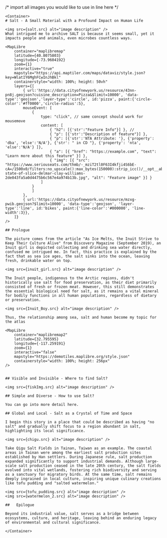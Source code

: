 
/* import all images you would like to use in line here */




<PageLayout title={SITE.title} description={SITE.description}>

    <Container>
    # Salt - A Small Material with a Profound Impact on Human Life
    
    <img src={salt.src} alt="image description" />
    What intrigued me to archive SALT is because it seems small, yet it impacts people and animals, even microbes countless ways.

    <MapLibre
        container="maplibremap"
        latitude={40.8075803}
        longitude={-73.9604192}
        zoom={1}
        interactive="true"
        mapstyle="https://api.maptiler.com/maps/dataviz/style.json?key=WlatIY6MghFCwInJhBkl"
        containerstyle="width: 100%; height: 50vh"
        layers={[
            { url:'https://data.cityofnewyork.us/resource/43nn-pn8j.geojson?cuisine_description=Pizza&$limit=10000', 'data-type':'geojson','layer-type':'circle', id:'pizza', paint:{'circle-color':'#ff0000','circle-radius':5},
            mouseEvent: [
                {
                    type: "click", // same concept should work for mousemove
                    content: [
                        { "h2": [{'str':"Feature Info"}] }, // 
                        { "p": [{'str':"Description of feature"}] },
                        { "p": [{'str':'NTA Attribute: '}, {'property': 'dba', 'else':'N/A'}, {'str': " in CD "}, {'property': 'nta', 'else':'N/A'} ]}, 
                        { "a": [{ "href": "https://example.com", "text": "Learn more about this feature" }] },
                        { "img": [{ "src": "https://www.seriouseats.com/thmb/-_mziT2tl0F63I4kfji4S6bE-cA=/1500x0/filters:no_upscale():max_bytes(150000):strip_icc()/__opt__aboutcom__coeus__resources__content_migration__serious_eats__seriouseats.com__2018__10__20181015-state-of-slice-delmar-clay-williams-2de043fa5a0d4475b6c567e4a974b13b.jpg", "alt": "Feature image" }] }
                    ]
                }
                ]
            },
            { url:'https://data.cityofnewyork.us/resource/mzxg-pwib.geojson?$limit=10000', 'data-type':'geojson', 'layer-type':'line', id:'bikes', paint:{'line-color':'#000000', 'line-width':3}},
        ]}
    />

    ## Prologue 

    The picture comes from the article "As Ice Melts, the Inuit Strive to Keep Their Culture Alive" from Discovery Magazine (September 2019), an Inuit girl is depicted collecting and drinking sea water directly, confused me intrigued me. In fact, this practice is explained by the fact that as sea ice ages, the salt sinks into the ocean, leaving fresh, drinkable water on top. 

    <img src={inuit_girl.src} alt="image description" />

    The Inuit people, indigenous to the Arctic regions, didn't historically use salt for food preservation, as their diet primarily consisted of fresh or frozen meat. However, this still demonstrates the essential biological need for salt, as it remains a vital mineral for bodily functions in all human populations, regardless of dietary or preservation.

    <img src={Inuit_Boy.src} alt="image description" />

    Thus, the relationship among sea, salt and human become my topic for the atlas

    <MapLibre
        container="maplibremap2"
        latitude={32.795595}
        longitude={-117.259191}
        zoom={1}
        interactive="false"
        mapstyle="https://demotiles.maplibre.org/style.json"
        containerstyle="width: 100%; height: 256px"
    />


    ## Visible and Invisible - Where to find Salt? 

    <img src={fiskImg.src} alt="image description" />

    ## Simple and Diverse - How to use Salt? 

    You can go into more detail here.

    ## Global and Local - Salt as a Crystal of Time and Space
    
    I begin this story in a place that could be described as having "no salt" and gradually shift focus to a region abundant in salt, highlighting its local significance. 
    
    <img src={chigu.src} alt="image description" />
    
    Take Qigu Salt Fields in Tainan, Taiwan as an example. The coastal areas in Tainan were among the earliest salt production sites established by Han settlers. During Japanese rule, salt production expanded significantly to support industrial demands. Although large-scale salt production ceased in the late 20th century, the salt fields evolved into vital wetlands, fostering rich biodiversity and serving as a sanctuary for migratory birds. At the same time, salt remains deeply ingrained in local culture, inspiring unique culinary creations like tofu pudding and "salted watermelon."
    
    <img src={tofu_pudding.src} alt="image description" />
    <img src={watermelon_2.src} alt="image description" />

    ##   Epilogue
    
    Beyond its industrial value, salt serves as a bridge between ecosystems, culture, and heritage, leaving behind an enduring legacy of environmental and cultural significance.

    </Container>

</PageLayout>